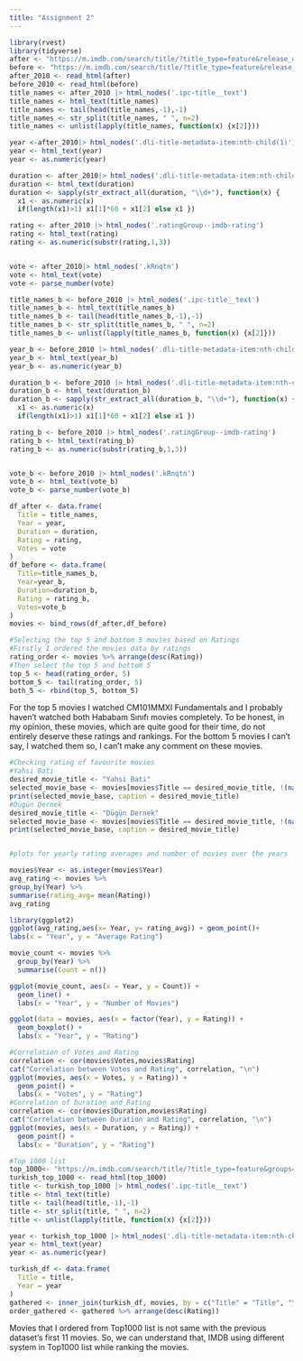 ```yaml
---
title: "Assignment 2"
---
```


```r

library(rvest)
library(tidyverse)
after <- "https://m.imdb.com/search/title/?title_type=feature&release_date=2010-01-01,2023-12-31&num_votes=2500,&country_of_origin=TR&count=250"
before <- "https://m.imdb.com/search/title/?title_type=feature&release_date=,2009-12-31&num_votes=2500,&country_of_origin=TR&count=250"
after_2010 <- read_html(after)
before_2010 <- read_html(before)
title_names <- after_2010 |> html_nodes('.ipc-title__text')
title_names <- html_text(title_names)
title_names <- tail(head(title_names,-1),-1)
title_names <- str_split(title_names, " ", n=2)
title_names <- unlist(lapply(title_names, function(x) {x[2]}))

year <-after_2010|> html_nodes('.dli-title-metadata-item:nth-child(1)')
year <- html_text(year)
year <- as.numeric(year)

duration <- after_2010|> html_nodes('.dli-title-metadata-item:nth-child(2)')
duration <- html_text(duration)
duration <- sapply(str_extract_all(duration, "\\d+"), function(x) {
  x1 <- as.numeric(x)
  if(length(x1)>1) x1[1]*60 + x1[2] else x1 })

rating <- after_2010 |> html_nodes('.ratingGroup--imdb-rating')
rating <- html_text(rating)
rating <- as.numeric(substr(rating,1,3))


vote <- after_2010|> html_nodes('.kRnqtn')
vote <- html_text(vote)
vote <- parse_number(vote)

title_names_b <- before_2010 |> html_nodes('.ipc-title__text')
title_names_b <- html_text(title_names_b)
title_names_b <- tail(head(title_names_b,-1),-1)
title_names_b <- str_split(title_names_b, " ", n=2)
title_names_b <- unlist(lapply(title_names_b, function(x) {x[2]}))

year_b <- before_2010 |> html_nodes('.dli-title-metadata-item:nth-child(1)')
year_b <- html_text(year_b)
year_b <- as.numeric(year_b)

duration_b <- before_2010 |> html_nodes('.dli-title-metadata-item:nth-child(2)')
duration_b <- html_text(duration_b)
duration_b <- sapply(str_extract_all(duration_b, "\\d+"), function(x) {
  x1 <- as.numeric(x)
  if(length(x1)>1) x1[1]*60 + x1[2] else x1 })

rating_b <- before_2010 |> html_nodes('.ratingGroup--imdb-rating')
rating_b <- html_text(rating_b)
rating_b <- as.numeric(substr(rating_b,1,3))


vote_b <- before_2010 |> html_nodes('.kRnqtn')
vote_b <- html_text(vote_b)
vote_b <- parse_number(vote_b)

df_after <- data.frame(
  Title = title_names,
  Year = year,
  Duration = duration,
  Rating = rating,
  Votes = vote
)
df_before <- data.frame(
  Title=title_names_b,
  Year=year_b,
  Duration=duration_b,
  Rating = rating_b,
  Votes=vote_b
)
movies <- bind_rows(df_after,df_before)

#Selecting the top 5 and bottom 5 movies based on Ratings
#Firstly I ordered the movies data by ratings
rating_order <- movies %>% arrange(desc(Rating))
#Then select the top 5 and bottom 5
top_5 <- head(rating_order, 5)
bottom_5 <- tail(rating_order, 5)
both_5 <- rbind(top_5, bottom_5)
```

For the top 5 movies I watched CM101MMXI Fundamentals and I probably haven't watched both Hababam Sınıfı movies completely. To be honest, in my opinion, these movies, which are quite good for their time, do not entirely deserve these ratings and rankings. For the bottom 5 movies I can't say, I watched them so, I can't make any comment on these movies.

```r

#Checking rating of favourite movies
#Yahsi Bati
desired_movie_title <- "Yahsi Bati" 
selected_movie_base <- movies[movies$Title == desired_movie_title, !(names(movies) %in% "Rank")]
print(selected_movie_base, caption = desired_movie_title)
#Dügün Dernek
desired_movie_title <- "Dügün Dernek" 
selected_movie_base <- movies[movies$Title == desired_movie_title, !(names(movies) %in% "Rank")]
print(selected_movie_base, caption = desired_movie_title)


#plots for yearly rating averages and number of movies over the years

movies$Year <- as.integer(movies$Year)
avg_rating <- movies %>% 
group_by(Year) %>%
summarise(rating_avg= mean(Rating))
avg_rating

library(ggplot2)
ggplot(avg_rating,aes(x= Year, y= rating_avg)) + geom_point()+
labs(x = "Year", y = "Average Rating")

movie_count <- movies %>%
  group_by(Year) %>%
  summarise(Count = n())

ggplot(movie_count, aes(x = Year, y = Count)) +
  geom_line() +
  labs(x = "Year", y = "Number of Movies")

ggplot(data = movies, aes(x = factor(Year), y = Rating)) +
  geom_boxplot() +
  labs(x = "Year", y = "Rating")

#Correlation of Votes and Rating
correlation <- cor(movies$Votes,movies$Rating)
cat("Correlation between Votes and Rating", correlation, "\n")
ggplot(movies, aes(x = Votes, y = Rating)) +
  geom_point() +
  labs(x = "Votes", y = "Rating")
#Correlation of Duration and Rating
correlation <- cor(movies$Duration,movies$Rating)
cat("Correlation between Duration and Rating", correlation, "\n")
ggplot(movies, aes(x = Duration, y = Rating)) +
  geom_point() +
  labs(x = "Duration", y = "Rating")

#Top 1000 list
top_1000<- "https://m.imdb.com/search/title/?title_type=feature&groups=top_1000&country_of_origin=TR&count=250"
turkish_top_1000 <- read_html(top_1000)
title <- turkish_top_1000 |> html_nodes('.ipc-title__text')
title <- html_text(title)
title <- tail(head(title,-1),-1)
title <- str_split(title, " ", n=2)
title <- unlist(lapply(title, function(x) {x[2]}))

year <- turkish_top_1000 |> html_nodes('.dli-title-metadata-item:nth-child(1)')
year <- html_text(year)
year <- as.numeric(year)

turkish_df <- data.frame(
  Title = title,
  Year = year
)
gathered <- inner_join(turkish_df, movies, by = c("Title" = "Title", "Year" = "Year"))
order_gathered <- gathered %>% arrange(desc(Rating))

```

Movies that I ordered from Top1000 list is not same with the previous dataset's first 11 movies. So, we can understand that, IMDB using different system in Top1000 list while ranking the movies.
